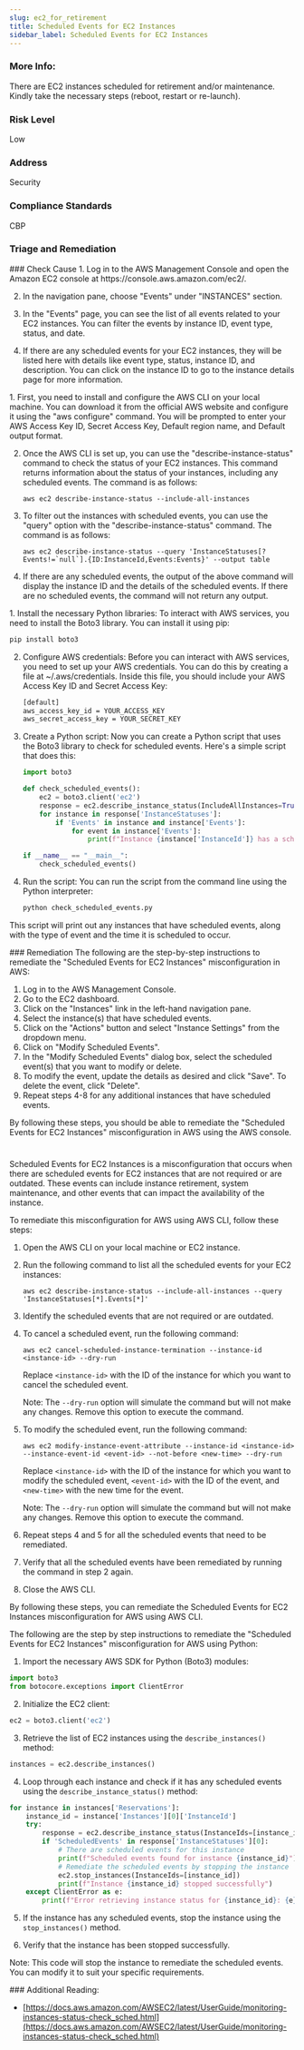 ```yaml
---
slug: ec2_for_retirement
title: Scheduled Events for EC2 Instances
sidebar_label: Scheduled Events for EC2 Instances
---
```


### More Info:

There are EC2 instances scheduled for retirement and/or maintenance. Kindly take the necessary steps (reboot, restart or re-launch).

### Risk Level

Low

### Address

Security

### Compliance Standards

CBP



### Triage and Remediation
<Tabs>

<Tab title='Cause'>
### Check Cause
<AccordionGroup>
<Accordion title='Using Console' defaultOpen='true'>
1. Log in to the AWS Management Console and open the Amazon EC2 console at https://console.aws.amazon.com/ec2/.

2. In the navigation pane, choose "Events" under "INSTANCES" section.

3. In the "Events" page, you can see the list of all events related to your EC2 instances. You can filter the events by instance ID, event type, status, and date.

4. If there are any scheduled events for your EC2 instances, they will be listed here with details like event type, status, instance ID, and description. You can click on the instance ID to go to the instance details page for more information.
</Accordion>

<Accordion title='Using CLI'>
1. First, you need to install and configure the AWS CLI on your local machine. You can download it from the official AWS website and configure it using the "aws configure" command. You will be prompted to enter your AWS Access Key ID, Secret Access Key, Default region name, and Default output format.

2. Once the AWS CLI is set up, you can use the "describe-instance-status" command to check the status of your EC2 instances. This command returns information about the status of your instances, including any scheduled events. The command is as follows:

   ```
   aws ec2 describe-instance-status --include-all-instances
   ```

3. To filter out the instances with scheduled events, you can use the "query" option with the "describe-instance-status" command. The command is as follows:

   ```
   aws ec2 describe-instance-status --query 'InstanceStatuses[?Events!=`null`].{ID:InstanceId,Events:Events}' --output table
   ```

4. If there are any scheduled events, the output of the above command will display the instance ID and the details of the scheduled events. If there are no scheduled events, the command will not return any output.
</Accordion>

<Accordion title='Using Python'>
1. Install the necessary Python libraries: To interact with AWS services, you need to install the Boto3 library. You can install it using pip:

   ```bash
   pip install boto3
   ```

2. Configure AWS credentials: Before you can interact with AWS services, you need to set up your AWS credentials. You can do this by creating a file at ~/.aws/credentials. Inside this file, you should include your AWS Access Key ID and Secret Access Key:

   ```bash
   [default]
   aws_access_key_id = YOUR_ACCESS_KEY
   aws_secret_access_key = YOUR_SECRET_KEY
   ```

3. Create a Python script: Now you can create a Python script that uses the Boto3 library to check for scheduled events. Here's a simple script that does this:

   ```python
   import boto3

   def check_scheduled_events():
       ec2 = boto3.client('ec2')
       response = ec2.describe_instance_status(IncludeAllInstances=True)
       for instance in response['InstanceStatuses']:
           if 'Events' in instance and instance['Events']:
               for event in instance['Events']:
                   print(f"Instance {instance['InstanceId']} has a scheduled event: {event['Code']} at {event['NotBefore']}")

   if __name__ == "__main__":
       check_scheduled_events()
   ```

4. Run the script: You can run the script from the command line using the Python interpreter:

   ```bash
   python check_scheduled_events.py
   ```

This script will print out any instances that have scheduled events, along with the type of event and the time it is scheduled to occur.
</Accordion>

</AccordionGroup>
</Tab>

<Tab title='Remediation'>
### Remediation

<AccordionGroup>
<Accordion title='Using Console' defaultOpen='true'>
The following are the step-by-step instructions to remediate the "Scheduled Events for EC2 Instances" misconfiguration in AWS:

1. Log in to the AWS Management Console.
2. Go to the EC2 dashboard.
3. Click on the "Instances" link in the left-hand navigation pane.
4. Select the instance(s) that have scheduled events.
5. Click on the "Actions" button and select "Instance Settings" from the dropdown menu.
6. Click on "Modify Scheduled Events".
7. In the "Modify Scheduled Events" dialog box, select the scheduled event(s) that you want to modify or delete.
8. To modify the event, update the details as desired and click "Save". To delete the event, click "Delete".
9. Repeat steps 4-8 for any additional instances that have scheduled events.

By following these steps, you should be able to remediate the "Scheduled Events for EC2 Instances" misconfiguration in AWS using the AWS console.

#
</Accordion>

<Accordion title='Using CLI'>
Scheduled Events for EC2 Instances is a misconfiguration that occurs when there are scheduled events for EC2 instances that are not required or are outdated. These events can include instance retirement, system maintenance, and other events that can impact the availability of the instance.

To remediate this misconfiguration for AWS using AWS CLI, follow these steps:

1. Open the AWS CLI on your local machine or EC2 instance.

2. Run the following command to list all the scheduled events for your EC2 instances:

   ```
   aws ec2 describe-instance-status --include-all-instances --query 'InstanceStatuses[*].Events[*]'
   ```

3. Identify the scheduled events that are not required or are outdated.

4. To cancel a scheduled event, run the following command:

   ```
   aws ec2 cancel-scheduled-instance-termination --instance-id <instance-id> --dry-run
   ```

   Replace `<instance-id>` with the ID of the instance for which you want to cancel the scheduled event.

   Note: The `--dry-run` option will simulate the command but will not make any changes. Remove this option to execute the command.

5. To modify the scheduled event, run the following command:

   ```
   aws ec2 modify-instance-event-attribute --instance-id <instance-id> --instance-event-id <event-id> --not-before <new-time> --dry-run
   ```

   Replace `<instance-id>` with the ID of the instance for which you want to modify the scheduled event, `<event-id>` with the ID of the event, and `<new-time>` with the new time for the event.

   Note: The `--dry-run` option will simulate the command but will not make any changes. Remove this option to execute the command.

6. Repeat steps 4 and 5 for all the scheduled events that need to be remediated.

7. Verify that all the scheduled events have been remediated by running the command in step 2 again.

8. Close the AWS CLI.

By following these steps, you can remediate the Scheduled Events for EC2 Instances misconfiguration for AWS using AWS CLI.
</Accordion>

<Accordion title='Using Python'>
The following are the step by step instructions to remediate the "Scheduled Events for EC2 Instances" misconfiguration for AWS using Python:

1. Import the necessary AWS SDK for Python (Boto3) modules:

```python
import boto3
from botocore.exceptions import ClientError
```

2. Initialize the EC2 client:

```python
ec2 = boto3.client('ec2')
```

3. Retrieve the list of EC2 instances using the `describe_instances()` method:

```python
instances = ec2.describe_instances()
```

4. Loop through each instance and check if it has any scheduled events using the `describe_instance_status()` method:

```python
for instance in instances['Reservations']:
    instance_id = instance['Instances'][0]['InstanceId']
    try:
        response = ec2.describe_instance_status(InstanceIds=[instance_id])
        if 'ScheduledEvents' in response['InstanceStatuses'][0]:
            # There are scheduled events for this instance
            print(f"Scheduled events found for instance {instance_id}")
            # Remediate the scheduled events by stopping the instance
            ec2.stop_instances(InstanceIds=[instance_id])
            print(f"Instance {instance_id} stopped successfully")
    except ClientError as e:
        print(f"Error retrieving instance status for {instance_id}: {e}")
```

5. If the instance has any scheduled events, stop the instance using the `stop_instances()` method.

6. Verify that the instance has been stopped successfully.

Note: This code will stop the instance to remediate the scheduled events. You can modify it to suit your specific requirements.
</Accordion>

</AccordionGroup>
</Tab>
</Tabs>
### Additional Reading:

- [https://docs.aws.amazon.com/AWSEC2/latest/UserGuide/monitoring-instances-status-check_sched.html](https://docs.aws.amazon.com/AWSEC2/latest/UserGuide/monitoring-instances-status-check_sched.html) 

